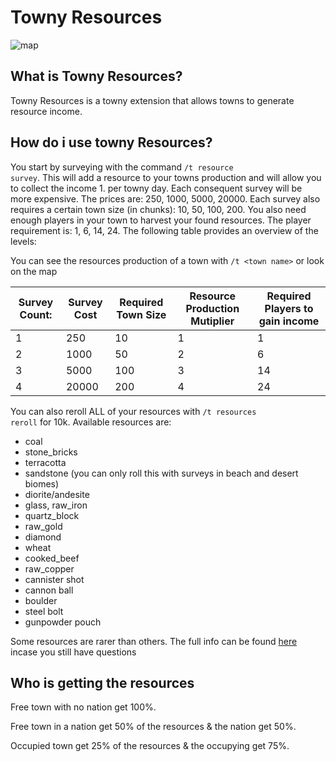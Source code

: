 # Towny Resources

![map](https://files.catbox.moe/ykbori.png)

## What is Towny Resources?

Towny Resources is a towny extension that allows towns to generate
resource income.

## How do i use towny Resources?

You start by surveying with the command <code>/t resource survey</code>. This will add a resource to your towns
production and will allow you to collect the income 1. per towny day.
Each consequent survey will be more expensive.
The prices are: 250, 1000, 5000, 20000. Each survey also requires a certain town size (in chunks): 10, 50, 100, 200.
You also need enough players in your town to harvest your found resources. The player requirement is: 1, 6, 14, 24.
The following table provides an overview of the levels:

You can see the resources production of a town with `/t <town name>` or look on the map

| Survey Count: | Survey Cost | Required Town Size | Resource Production Mutiplier | Required Players to gain income |
| ------------- | ----------- | ------------------ | ----------------------------- | ------------------------------- |
| 1             | 250         | 10                 | 1                             | 1                               |
| 2             | 1000        | 50                 | 2                             | 6                               |
| 3             | 5000        | 100                | 3                             | 14                              |
| 4             | 20000       | 200                | 4                             | 24                              |

You can also reroll ALL of your resources with <code>/t resources reroll</code> for 10k.
Available resources are:

- coal
- stone_bricks
- terracotta
- sandstone (you can only roll this with surveys in beach and desert biomes)
- diorite/andesite
- glass, raw_iron
- quartz_block
- raw_gold
- diamond
- wheat
- cooked_beef
- raw_copper
- cannister shot
- cannon ball
- boulder
- steel bolt
- gunpowder pouch

Some resources are rarer than others.
The full info can be found [here](https://github.com/TownyAdvanced/TownyResources) incase you still have questions

## Who is getting the resources

Free town with no nation get 100%.

Free town in a nation get 50% of the resources & the nation get 50%.

Occupied town get 25% of the resources & the occupying get 75%.
